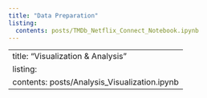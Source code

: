 ```yaml
---
title: "Data Preparation"
listing:
  contents: posts/TMDb_Netflix_Connect_Notebook.ipynb
---
```

---
title: "Visualization & Analysis"
listing:
  contents: posts/Analysis_Visualization.ipynb
---